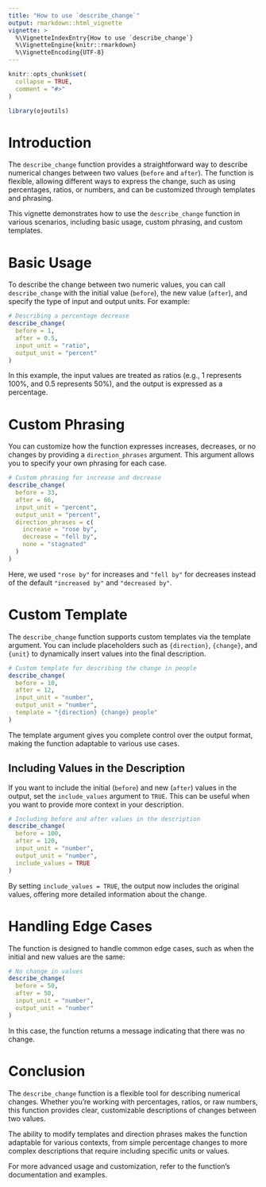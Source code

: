 ```yaml
---
title: "How to use `describe_change`"
output: rmarkdown::html_vignette
vignette: >
  %\VignetteIndexEntry{How to use `describe_change`}
  %\VignetteEngine{knitr::rmarkdown}
  %\VignetteEncoding{UTF-8}
---
```


```r
knitr::opts_chunk$set(
  collapse = TRUE,
  comment = "#>"
)
```

```r
library(ojoutils)
```


# Introduction

The `describe_change` function provides a straightforward way to describe numerical changes between two values (`before` and `after`). The function is flexible, allowing different ways to express the change, such as using percentages, ratios, or numbers, and can be customized through templates and phrasing.

This vignette demonstrates how to use the `describe_change` function in various scenarios, including basic usage, custom phrasing, and custom templates.

# Basic Usage

To describe the change between two numeric values, you can call `describe_change` with the initial value (`before`), the new value (`after`), and specify the type of input and output units. For example:

```r
# Describing a percentage decrease
describe_change(
  before = 1,
  after = 0.5,
  input_unit = "ratio",
  output_unit = "percent"
)
```

In this example, the input values are treated as ratios (e.g., 1 represents 100%, and 0.5 represents 50%), and the output is expressed as a percentage.

# Custom Phrasing

You can customize how the function expresses increases, decreases, or no changes by providing a `direction_phrases` argument. This argument allows you to specify your own phrasing for each case.

```r
# Custom phrasing for increase and decrease
describe_change(
  before = 33,
  after = 66,
  input_unit = "percent",
  output_unit = "percent",
  direction_phrases = c(
    increase = "rose by",
    decrease = "fell by",
    none = "stagnated"
  )
)
```

Here, we used `"rose by"` for increases and `"fell by"` for decreases instead of the default `"increased by"` and `"decreased by"`.

# Custom Template

The `describe_change` function supports custom templates via the template argument. You can include placeholders such as `{direction}`, `{change}`, and `{unit}` to dynamically insert values into the final description.

```r
# Custom template for describing the change in people
describe_change(
  before = 10,
  after = 12,
  input_unit = "number",
  output_unit = "number",
  template = "{direction} {change} people"
)
```

The template argument gives you complete control over the output format, making the function adaptable to various use cases.

## Including Values in the Description

If you want to include the initial (`before`) and new (`after`) values in the output, set the `include_values` argument to `TRUE`. This can be useful when you want to provide more context in your description.

```r
# Including before and after values in the description
describe_change(
  before = 100,
  after = 120,
  input_unit = "number",
  output_unit = "number",
  include_values = TRUE
)
```

By setting `include_values = TRUE`, the output now includes the original values, offering more detailed information about the change.

# Handling Edge Cases

The function is designed to handle common edge cases, such as when the initial and new values are the same:

```r
# No change in values
describe_change(
  before = 50,
  after = 50,
  input_unit = "number",
  output_unit = "number"
)
```

In this case, the function returns a message indicating that there was no change.

# Conclusion

The `describe_change` function is a flexible tool for describing numerical changes. Whether you're working with percentages, ratios, or raw numbers, this function provides clear, customizable descriptions of changes between two values.

The ability to modify templates and direction phrases makes the function adaptable for various contexts, from simple percentage changes to more complex descriptions that require including specific units or values.

For more advanced usage and customization, refer to the function's documentation and examples.
